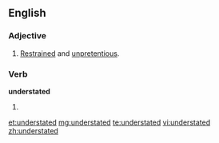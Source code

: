 ==English==

===Adjective===
{{en-adj}}

# [[restrained|Restrained]] and [[unpretentious]].

===Verb===
'''understated'''

# {{past of|understate}}

[[et:understated]]
[[mg:understated]]
[[te:understated]]
[[vi:understated]]
[[zh:understated]]
